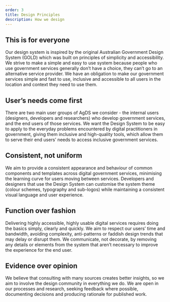 ```yaml
---
order: 3
title: Design Principles
description: How we design
---
```


## This is for everyone

Our design system is inspired by the original Australian Government Design System (GOLD) which was built on principles of simplicity and accessibility. We strive to make a simple and easy to use system because people who use government services generally don’t have a choice, they can’t go to an alternative service provider. We have an obligation to make our government services simple and fast to use, inclusive and accessible to all users in the location and context they need to use them.

## User’s needs come first

There are two main user groups of AgDS we consider - the internal users (designers, developers and researchers) who develop government services, and the end users of those services. We want the Design System to be easy to apply to the everyday problems encountered by digital practitioners in government, giving them inclusive and high-quality tools, which allow them to serve their end users’ needs to access inclusive government services.

## Consistent, not uniform

We aim to provide a consistent appearance and behaviour of common components and templates across digital government services, minimising the learning curve for users moving between services. Developers and designers that use the Design System can customise the system theme (colour schemes, typography and sub-logos) while maintaining a consistent visual language and user experience.

## Function over fashion

Delivering highly accessible, highly usable digital services requires doing the basics simply, clearly and quickly. We aim to respect our users’ time and bandwidth, avoiding complexity, anti-patterns or faddish design trends that may delay or disrupt them. We communicate, not decorate, by removing any details or elements from the system that aren’t necessary to improve the experience for the end user.

## Evidence over opinion

We believe that consulting with many sources creates better insights, so we aim to involve the design community in everything we do. We are open in our processes and research, seeking feedback where possible, documenting decisions and producing rationale for published work.
